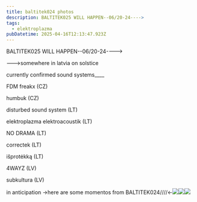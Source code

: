 ```yaml
---
title: baltitek024 photos
description: BALTITEK025 WILL HAPPEN--06/20-24---->
tags:
  - elektroplazma
pubDatetime: 2025-04-16T12:13:47.923Z
---
```


BALTITEK025 WILL HAPPEN--06/20-24---->

\--->somewhere in latvia on solstice

currently confirmed sound systems\_\_\_\_

FDM freakx (CZ)

humbuk (CZ)

disturbed sound system (LT)

elektroplazma elektroacoustik (LT)

NO DRAMA (LT)

correctek (LT)

išprotėkką (LT)

4WAYZ (LV)

subkultura (LV)

in anticipation ->here are some momentos from BALTITEK024////\<-![](</baltitek 024 photos/photo_10_2025-04-16_15-15-33.jpg>)![](</baltitek 024 photos/photo_11_2025-04-16_15-15-33.jpg>)![](</baltitek 024 photos/photo_12_2025-04-16_15-15-33.jpg>)
